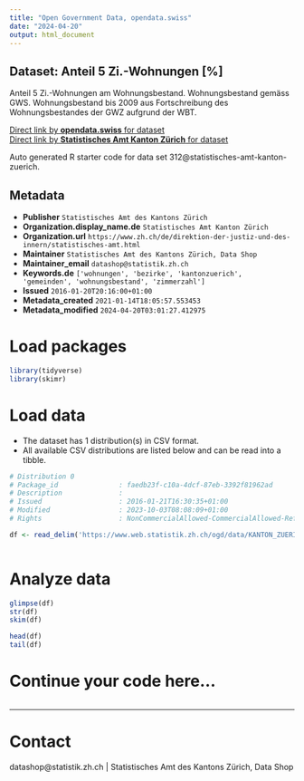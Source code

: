 ```yaml
---
title: "Open Government Data, opendata.swiss"
date: "2024-04-20"
output: html_document
---
```


## Dataset: Anteil 5 Zi.-Wohnungen [%]

Anteil 5 Zi.-Wohnungen am Wohnungsbestand. Wohnungsbestand gemäss GWS. Wohnungsbestand bis 2009 aus Fortschreibung des Wohnungsbestandes der GWZ aufgrund der WBT.

[Direct link by **opendata.swiss** for dataset](https://opendata.swiss/de/dataset/anteil-5-zi-wohnungen)<br>
[Direct link by **Statistisches Amt Kanton Zürich** for dataset](https://www.zh.ch/de/politik-staat/gemeinden/gemeindeportraet.html)

Auto generated R starter code for data set 312@statistisches-amt-kanton-zuerich.

## Metadata

- **Publisher** `Statistisches Amt des Kantons Zürich`
- **Organization.display_name.de** `Statistisches Amt Kanton Zürich`
- **Organization.url** `https://www.zh.ch/de/direktion-der-justiz-und-des-innern/statistisches-amt.html`
- **Maintainer** `Statistisches Amt des Kantons Zürich, Data Shop`
- **Maintainer_email** `datashop@statistik.zh.ch`
- **Keywords.de** `['wohnungen', 'bezirke', 'kantonzuerich', 'gemeinden', 'wohnungsbestand', 'zimmerzahl']`
- **Issued** `2016-01-20T20:16:00+01:00`
- **Metadata_created** `2021-01-14T18:05:57.553453`
- **Metadata_modified** `2024-04-20T03:01:27.412975`


# Load packages

```r

library(tidyverse)
library(skimr)

```

# Load data

-   The dataset has 1 distribution(s) in CSV format.
-   All available CSV distributions are listed below and can be read into a tibble.

```r

# Distribution 0
# Package_id               : faedb23f-c10a-4dcf-87eb-3392f81962ad
# Description              : 
# Issued                   : 2016-01-21T16:30:35+01:00
# Modified                 : 2023-10-03T08:08:09+01:00
# Rights                   : NonCommercialAllowed-CommercialAllowed-ReferenceRequired

df <- read_delim('https://www.web.statistik.zh.ch/ogd/data/KANTON_ZUERICH_364.csv')



```

# Analyze data

```r

glimpse(df)
str(df)
skim(df)

head(df)
tail(df)

```

# Continue your code here...

```r

```

------------------------------------------------------------------------

# Contact

datashop@statistik.zh.ch | Statistisches Amt des Kantons Zürich, Data Shop

